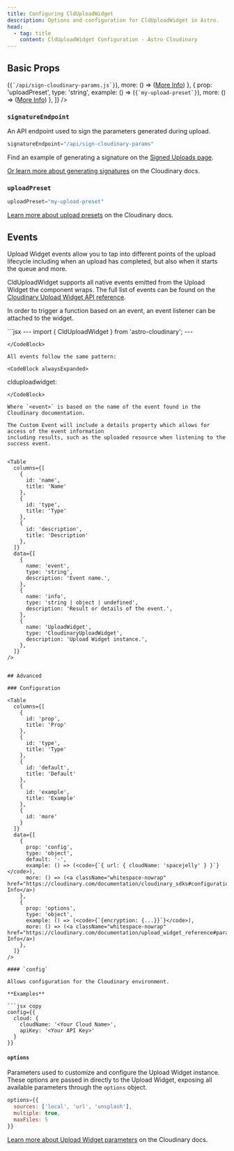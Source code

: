 ```yaml
---
title: Configuring CldUploadWidget
description: Options and configuration for CldUploadWidget in Astro.
head:
  - tag: title
    content: CldUploadWidget Configuration - Astro Cloudinary
---
```



## Basic Props

<Table
  columns={[
    {
      id: 'prop',
      title: 'Prop'
    },
    {
      id: 'type',
      title: 'Type'
    },
    {
      id: 'example',
      title: 'Example'
    },
    {
      id: 'more'
    }
  ]}
  data={[
    {
      prop: 'signatureEndpoint',
      type: 'string',
      example: () => (<code>{`/api/sign-cloudinary-params.js`}</code>),
      more: () => (<a className="whitespace-nowrap" href="/clduploadwidget/signed-uploads">More Info</a>)
    },
    {
      prop: 'uploadPreset',
      type: 'string',
      example: () => (<code>{`my-upload-preset`}</code>),
      more: () => (<a className="whitespace-nowrap" href="https://cloudinary.com/documentation/upload_presets">More Info</a>)
    },
  ]}
/>

### `signatureEndpoint`

An API endpoint used to sign the parameters generated during upload.

```jsx copy showLineNumbers
signatureEndpoint="/api/sign-cloudinary-params"
```

Find an example of generating a signature on the [Signed Uploads page](/clduploadwidget/signed-uploads).

[Or learn more about generating signatures](https://cloudinary.com/documentation/upload_images#generating_authentication_signatures) on the Cloudinary docs.

### `uploadPreset`

```jsx copy showLineNumbers
uploadPreset="my-upload-preset"
```

[Learn more about upload presets](https://cloudinary.com/documentation/upload_presets) on the Cloudinary docs.

## Events

Upload Widget events allow you to tap into different points of the upload lifecycle including
when an upload has completed, but also when it starts the queue and more.

CldUploadWidget supports all native events emitted from the Upload Widget the component wraps.
The full list of events can be found on the [Cloudinary Upload Widget API reference](https://cloudinary.com/documentation/upload_widget_reference).

In order to trigger a function based on an event, an event listener can be attached to the widget.

<CodeBlock>
```jsx
---
import { CldUploadWidget } from 'astro-cloudinary';
---
<CldUploadWidget
  id="upload-events"
  uploadPreset="<Your UploadPreset>"
/>

<script>
import type { CldUploadWidgetEventDetail } from 'astro-cloudinary';

const widget = document.querySelector('#upload-events');

if ( widget ) {
  widget.addEventListener('clduploadwidget:success', (e: CustomEvent<CldUploadWidgetEventDetail>) => {
    console.log('clduploadwidget:success', e.detail);
  });
}
</script>
```
</CodeBlock>

All events follow the same pattern:

<CodeBlock alwaysExpanded>
```
clduploadwidget:<event>
```
</CodeBlock>

Where `<event>` is based on the name of the event found in the Cloudinary documentation.

The Custom Event will include a details property which allows for access of the event information
including results, such as the uploaded resource when listening to the success event.


<Table
  columns={[
    {
      id: 'name',
      title: 'Name'
    },
    {
      id: 'type',
      title: 'Type'
    },
    {
      id: 'description',
      title: 'Description'
    },
  ]}
  data={[
    {
      name: 'event',
      type: 'string',
      description: 'Event name.',
    },
    {
      name: 'info',
      type: 'string | object | undefined',
      description: 'Result or details of the event.',
    },
    {
      name: 'UploadWidget',
      type: 'CloudinaryUploadWidget',
      description: 'Upload Widget instance.',
    },
  ]}
/>


## Advanced

### Configuration

<Table
  columns={[
    {
      id: 'prop',
      title: 'Prop'
    },
    {
      id: 'type',
      title: 'Type'
    },
    {
      id: 'default',
      title: 'Default'
    },
    {
      id: 'example',
      title: 'Example'
    },
    {
      id: 'more'
    }
  ]}
  data={[
    {
      prop: 'config',
      type: 'object',
      default: '-',
      example: () => (<code>{`{ url: { cloudName: 'spacejelly' } }`}</code>),
      more: () => (<a className="whitespace-nowrap" href="https://cloudinary.com/documentation/cloudinary_sdks#configuration_parameters">More Info</a>)
    },
    {
      prop: 'options',
      type: 'object',
      example: () => (<code>{`{encryption: {...}}`}</code>),
      more: () => (<a className="whitespace-nowrap" href="https://cloudinary.com/documentation/upload_widget_reference#parameters">More Info</a>)
    },
  ]}
/>

#### `config`

Allows configuration for the Cloudinary environment.

**Examples**

```jsx copy
config={{
  cloud: {
    cloudName: '<Your Cloud Name>',
    apiKey: '<Your API Key>'
  }
}}
```

#### `options`

Parameters used to customize and configure the Upload Widget instance. These options are passed in
directly to the Upload Widget, exposing all available parameters through the `options` object.

```jsx copy showLineNumbers
options={{
  sources: ['local', 'url', 'unsplash'],
  multiple: true,
  maxFiles: 5
}}
```

[Learn more about Upload Widget parameters](https://cloudinary.com/documentation/upload_widget_reference#parameters) on the Cloudinary docs.